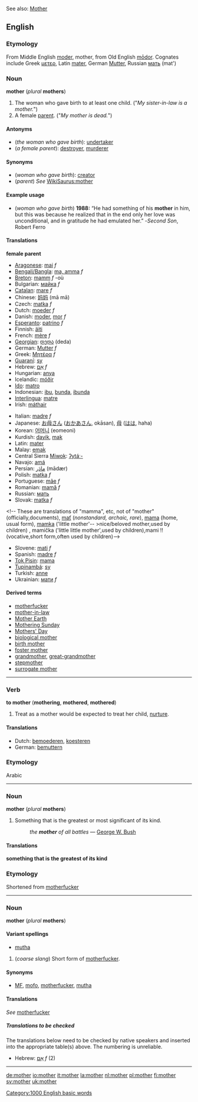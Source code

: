 See also: [[Mother]]

{{rfc}}

==English==
===Etymology===
From Middle English [[moder]], mother, from Old English [[modor|mōdor]]. Cognates include Greek [[μετερ]], Latin [[mater]], German [[Mutter]], Russian [[мать]] (mat')

===Noun===
'''mother''' (''plural'' '''mothers''')

#<!--DefA-->The woman who gave birth to at least one child. ("''My sister-in-law is a mother.''") 
#<!--DefB-->A female [[parent]]. ("''My mother is dead.''")
<!--"mother of all ..." and "motherfucker" definitions are given separately below because they have different origins-->

====Antonyms====
*<!--DefA--> (''the woman who gave birth''): [[undertaker]]
*<!--DefB--> (''a female parent''): [[destroyer]], [[murderer]]

====Synonyms====
*<!--DefA--> (''woman who gave birth''): [[creator]]
*<!--DefB--> (''parent'') ''See'' [[WikiSaurus:mother]]

====Example usage====
*<!--DefA--> (''woman who gave birth'') '''1988:''' “He had something of his '''mother''' in him, but this was because he realized that in the end only her love was unconditional, and in gratitude he had emulated her.”  -''Second Son'', Robert Ferro

====Translations====

<!--DefA-->'''female parent'''
{{top}}
*[[Aragonese]]: [[mai]] ''f''
*[[Bengali/Bangla]]: [[ma, amma]] ''f''
*[[Breton]]: [[mamm]] ''f'' -où
*Bulgarian: [[майка]] ''f''
*[[Catalan]]: [[mare#Catalan|mare]] ''f''
*Chinese: [[妈妈]] (mā mā)
*Czech: [[matka]] ''f'' <!-- presumably these are for "mamma", etc: máti, máma, maminka, mamička, mamka, mutra-->
*Dutch: [[moeder]] ''f''
*Danish: [[moder]], [[mor]] ''f''
*[[Esperanto]]: [[patrino]] ''f''
*Finnish: [[äiti]]
*French: [[mère]] ''f''
*[[Georgian]]: [[დედა]] (deda)
*German: [[Mutter#German|Mutter]] ''f''
*Greek: [[Μητέρα]] ''f''
*[[Guaraní]]: [[sy]]
*Hebrew: [[אם|אֵם]] ''f''
*Hungarian: [[anya]]
*Icelandic: [[móðir]]<!--this belongs in the Icelandic entry: [[mæður]] ''plural''-->
*[[Ido]]: [[matro]]
*Indonesian: [[ibu]], [[bunda]], [[ibunda]]
*[[Interlingua]]: [[matre]]
*Irish: [[máthair]]
{{mid}}
*Italian: [[madre]] ''f''
*Japanese: [[お母さん]] ([[おかあさん]], okāsan), [[母]] ([[はは]], haha)
*Korean: [[어머니]] (eomeoni)
*Kurdish: [[dayik]], [[mak]]
*Latin: [[mater#Latin|mater]]
*Malay: [[emak]]
*Central Sierra [[Miwok]]: [[ʔytáˑ-]]
*Navajo: [[amá]]
*Persian: [[مادر|مادَر]] (mādær)
*Polish: [[matka]] ''f''
*Portuguese: [[mãe]] ''f''
*Romanian: [[mamă]] ''f''
*Russian: [[мать]]
*Slovak:  [[matka]] ''f''
<!-- These are translations of "mamma", etc, not of "mother"
(officially,documents), [[mať]] (''nonstandard, archaic, rare''), [[mama]] (home, usual form), [[mamka]] ('little mother'-- >nice/beloved mother,used by children)  , mamička ('little little mother',used by children),mami !! (vocative,short form,often used by children)-->
*Slovene: [[mati]] ''f''
*Spanish: [[madre]] ''f''
*[[Tok Pisin]]: [[mama]]
*[[Tupinambá]]: [[sy]]
*Turkish: [[anne]]
*Ukrainian: [[мати]] ''f''
{{bottom}}

====Derived terms====
*[[motherfucker]]
*[[mother-in-law]]
*[[Mother Earth]]
*[[Mothering Sunday]]
*[[Mothers' Day]]
*[[biological mother]]
*[[birth mother]]
*[[foster mother]]
*[[grandmother]], [[great-grandmother]]
*[[stepmother]]
*[[surrogate mother]]
----

===Verb===
'''to mother''' ('''mothering''', '''mothered''', '''mothered''')

#<!--DefC--> Treat as a mother would be expected to treat her child, [[nurture]].

====Translations====
*Dutch: [[bemoederen]], [[koesteren]]
*German: [[bemuttern]]

===Etymology===
Arabic
----
===Noun===
'''mother''' (''plural'' '''mothers''')

#<!--DefD-->Something that is the greatest or most significant of its kind.
#:''the '''mother''' of all battles'' &mdash; [[w:George W. Bush|George W. Bush]]

====Translations====

<!--Def-->'''something that is the greatest of its kind'''
{{top}}
<!--Put translations for languages from A to I here-->
{{mid}}
<!--Put translations for languages from J to Z here-->
{{bottom}}

===Etymology===
Shortened from [[motherfucker]]
----
===Noun===
'''mother''' (''plural'' '''mothers''')

<!--DefE-->
====Variant spellings====
*[[mutha]]

#<!--DefE-->(''coarse slang'') Short form of [[motherfucker]].

====Synonyms====
*<!--DefE-->[[MF]], [[mofo]], [[motherfucker]], [[mutha]]

====Translations====
''See'' [[motherfucker]]
<!--DefE-->

=====Translations to be checked=====
<!--Remove this section once all of the translations below have been moved into the tables above.-->

The translations below need to be checked by native speakers and inserted into the appropriate table(s) above.  The numbering is unreliable.

*Hebrew: [[אֵם]] ''f'' (2)
----

[[Category:1000 English basic words]]

[[de:mother]]
[[io:mother]]
[[it:mother]]
[[la:mother]]
[[nl:mother]]
[[pl:mother]]
[[fi:mother]]
[[sv:mother]]
[[uk:mother]]
